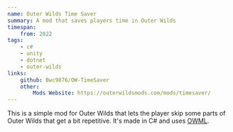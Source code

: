 ```yaml
---
name: Outer Wilds Time Saver
summary: A mod that saves players time in Outer Wilds
timespan:
    from: 2022
tags:
    - c#
    - unity
    - dotnet
    - outer-wilds
links:
    github: Bwc9876/OW-TimeSaver
    other:
        Mods Website: https://outerwildsmods.com/mods/timesaver/
---
```



This is a simple mod for Outer Wilds that lets the player skip some parts of
Outer Wilds that get a bit repetitive.
It's made in C# and uses [OWML](https://owml.outerwildsmods.com/).
